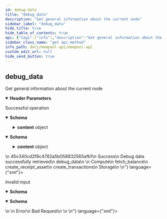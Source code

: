 ```yaml
---
id: debug-data
title: "debug_data"
description: "Get general information about the current node"
sidebar_label: "debug_data"
hide_title: true
hide_table_of_contents: true
api: {"tags":["info"],"description":"Get general information about the current node","operationId":"debugData","parameters":[{"in":"header","name":"x-request-id","required":true,"description":"An idempotent key for retrieving cached responses from the node","schema":{"type":"array","items":{"type":"string","example":"afac3a3dd8a04538934db1c20cc29767"}}}],"responses":{"200":{"description":"Successful operation","content":{"application/json":{"schema":{"type":"object","properties":{"id":{"type":"string","example":"45v340cd2f8c4782a5b058832565afb1","description":"The ID of the call, which corresponds to the x-request-id used in the header"},"status":{"type":"string","example":"Success","description":"The status of the call, which will be one of either \"Success\", \"Error\", or \"Pending\""},"reason":{"type":"string","example":"Debug data successfully retrieved","description":"The reason for the status of the call. Most useful to debug errors"},"route":{"type":"string","example":"debug_data","description":"The endpoint route that was called"},"content":{"type":"object","properties":{"node_type":{"type":"string","example":"Compute","description":"The type of this node"},"node_api":{"type":"array","description":"The publicly visible endpoints available on this node","items":{"type":"string"},"example":["fetch_balance","create_receipt_asset","create_transactions"]},"node_peers":{"type":"array","description":"The publicly visible nodes that this node is connected to","items":{"type":"string"},"example":["Storage"]}}}},"title":"ResponseDebugData"}},"application/xml":{"schema":{"type":"object","properties":{"id":{"type":"string","example":"45v340cd2f8c4782a5b058832565afb1","description":"The ID of the call, which corresponds to the x-request-id used in the header"},"status":{"type":"string","example":"Success","description":"The status of the call, which will be one of either \"Success\", \"Error\", or \"Pending\""},"reason":{"type":"string","example":"Debug data successfully retrieved","description":"The reason for the status of the call. Most useful to debug errors"},"route":{"type":"string","example":"debug_data","description":"The endpoint route that was called"},"content":{"type":"object","properties":{"node_type":{"type":"string","example":"Compute","description":"The type of this node"},"node_api":{"type":"array","description":"The publicly visible endpoints available on this node","items":{"type":"string"},"example":["fetch_balance","create_receipt_asset","create_transactions"]},"node_peers":{"type":"array","description":"The publicly visible nodes that this node is connected to","items":{"type":"string"},"example":["Storage"]}}}},"title":"ResponseDebugData"}}}},"400":{"description":"Invalid input","content":{"application/json":{"schema":{"type":"object","properties":{"id":{"type":"string","example":null},"status":{"type":"string","example":"Error"},"reason":{"type":"string","example":"Bad Request"},"route":{"type":"string","example":null},"content":{"type":"string","example":null}},"title":"ResponseBadRequest"}},"application/xml":{"schema":{"type":"object","properties":{"id":{"type":"string","example":null},"status":{"type":"string","example":"Error"},"reason":{"type":"string","example":"Bad Request"},"route":{"type":"string","example":null},"content":{"type":"string","example":null}},"title":"ResponseBadRequest"}}}}},"method":"get","path":"/debug_data","servers":[{"url":"http://49.12.234.10:3003","description":"Mempool Node"}],"info":{"title":"Mempool API","description":"The Mempool node is a special type of node responsible for collecting transactions and bundling them into new blocks. \nThey also partition the mining network for mining and validate the blocks that these partitions mine. There are only a limited number of Mempool nodes.  ","contact":{"email":"byron.houwens@a-block.net"},"license":{"name":"GPL-3.0","url":"https://www.gnu.org/licenses/gpl-3.0.en.html"},"version":"1.0.0"},"postman":{"name":"debug_data","description":{"content":"Get general information about the current node","type":"text/plain"},"url":{"path":["debug_data"],"host":["{{baseUrl}}"],"query":[],"variable":[]},"header":[{"disabled":false,"description":{"content":"(Required) An idempotent key for retrieving cached responses from the node","type":"text/plain"},"key":"x-request-id","value":""},{"key":"Accept","value":"application/json"}],"method":"GET"}}
sidebar_class_name: "get api-method"
info_path: docs/mempool-api/mempool-api
custom_edit_url: null
hide_send_button: true
---
```



## debug_data



Get general information about the current node

<details style={{"marginBottom":"1rem"}} data-collapsed={false} open={true}><summary style={{}}><strong>Header Parameters</strong></summary><div><ul><ParamsItem className={"paramsItem"} param={{"in":"header","name":"x-request-id","required":true,"description":"An idempotent key for retrieving cached responses from the node","schema":{"type":"array","items":{"type":"string","example":"afac3a3dd8a04538934db1c20cc29767"}}}}></ParamsItem></ul></div></details><div><ApiTabs><TabItem label={"200"} value={"200"}><div>

Successful operation

</div><div><MimeTabs schemaType={"response"}><TabItem label={"application/json"} value={"application/json"}><SchemaTabs><TabItem label={"Schema"} value={"Schema"}><details style={{}} data-collapsed={false} open={true}><summary style={{"textAlign":"left"}}><strong>Schema</strong></summary><div style={{"textAlign":"left","marginLeft":"1rem"}}></div><ul style={{"marginLeft":"1rem"}}><SchemaItem collapsible={false} name={"id"} required={false} schemaName={"string"} qualifierMessage={undefined} schema={{"type":"string","example":"45v340cd2f8c4782a5b058832565afb1","description":"The ID of the call, which corresponds to the x-request-id used in the header"}}></SchemaItem><SchemaItem collapsible={false} name={"status"} required={false} schemaName={"string"} qualifierMessage={undefined} schema={{"type":"string","example":"Success","description":"The status of the call, which will be one of either \"Success\", \"Error\", or \"Pending\""}}></SchemaItem><SchemaItem collapsible={false} name={"reason"} required={false} schemaName={"string"} qualifierMessage={undefined} schema={{"type":"string","example":"Debug data successfully retrieved","description":"The reason for the status of the call. Most useful to debug errors"}}></SchemaItem><SchemaItem collapsible={false} name={"route"} required={false} schemaName={"string"} qualifierMessage={undefined} schema={{"type":"string","example":"debug_data","description":"The endpoint route that was called"}}></SchemaItem><SchemaItem collapsible={true} className={"schemaItem"}><details style={{}}><summary style={{}}><strong>content</strong><span style={{"opacity":"0.6"}}> object</span></summary><div style={{"marginLeft":"1rem"}}><SchemaItem collapsible={false} name={"node_type"} required={false} schemaName={"string"} qualifierMessage={undefined} schema={{"type":"string","example":"Compute","description":"The type of this node"}}></SchemaItem><SchemaItem collapsible={false} name={"node_api"} required={false} schemaName={"string[]"} qualifierMessage={undefined} schema={{"type":"array","description":"The publicly visible endpoints available on this node","items":{"type":"string"},"example":["fetch_balance","create_receipt_asset","create_transactions"]}}></SchemaItem><SchemaItem collapsible={false} name={"node_peers"} required={false} schemaName={"string[]"} qualifierMessage={undefined} schema={{"type":"array","description":"The publicly visible nodes that this node is connected to","items":{"type":"string"},"example":["Storage"]}}></SchemaItem></div></details></SchemaItem></ul></details></TabItem><TabItem label={"Example (from schema)"} value={"Example (from schema)"}><ResponseSamples responseExample={"{\n  \"id\": \"45v340cd2f8c4782a5b058832565afb1\",\n  \"status\": \"Success\",\n  \"reason\": \"Debug data successfully retrieved\",\n  \"route\": \"debug_data\",\n  \"content\": {\n    \"node_type\": \"Compute\",\n    \"node_api\": [\n      \"fetch_balance\",\n      \"create_receipt_asset\",\n      \"create_transactions\"\n    ],\n    \"node_peers\": [\n      \"Storage\"\n    ]\n  }\n}"} language={"json"}></ResponseSamples></TabItem></SchemaTabs></TabItem><TabItem label={"application/xml"} value={"application/xml"}><SchemaTabs><TabItem label={"Schema"} value={"Schema"}><details style={{}} data-collapsed={false} open={true}><summary style={{"textAlign":"left"}}><strong>Schema</strong></summary><div style={{"textAlign":"left","marginLeft":"1rem"}}></div><ul style={{"marginLeft":"1rem"}}><SchemaItem collapsible={false} name={"id"} required={false} schemaName={"string"} qualifierMessage={undefined} schema={{"type":"string","example":"45v340cd2f8c4782a5b058832565afb1","description":"The ID of the call, which corresponds to the x-request-id used in the header"}}></SchemaItem><SchemaItem collapsible={false} name={"status"} required={false} schemaName={"string"} qualifierMessage={undefined} schema={{"type":"string","example":"Success","description":"The status of the call, which will be one of either \"Success\", \"Error\", or \"Pending\""}}></SchemaItem><SchemaItem collapsible={false} name={"reason"} required={false} schemaName={"string"} qualifierMessage={undefined} schema={{"type":"string","example":"Debug data successfully retrieved","description":"The reason for the status of the call. Most useful to debug errors"}}></SchemaItem><SchemaItem collapsible={false} name={"route"} required={false} schemaName={"string"} qualifierMessage={undefined} schema={{"type":"string","example":"debug_data","description":"The endpoint route that was called"}}></SchemaItem><SchemaItem collapsible={true} className={"schemaItem"}><details style={{}}><summary style={{}}><strong>content</strong><span style={{"opacity":"0.6"}}> object</span></summary><div style={{"marginLeft":"1rem"}}><SchemaItem collapsible={false} name={"node_type"} required={false} schemaName={"string"} qualifierMessage={undefined} schema={{"type":"string","example":"Compute","description":"The type of this node"}}></SchemaItem><SchemaItem collapsible={false} name={"node_api"} required={false} schemaName={"string[]"} qualifierMessage={undefined} schema={{"type":"array","description":"The publicly visible endpoints available on this node","items":{"type":"string"},"example":["fetch_balance","create_receipt_asset","create_transactions"]}}></SchemaItem><SchemaItem collapsible={false} name={"node_peers"} required={false} schemaName={"string[]"} qualifierMessage={undefined} schema={{"type":"array","description":"The publicly visible nodes that this node is connected to","items":{"type":"string"},"example":["Storage"]}}></SchemaItem></div></details></SchemaItem></ul></details></TabItem><TabItem label={"Example (from schema)"} value={"Example (from schema)"}><ResponseSamples responseExample={"<root>\n  <id>45v340cd2f8c4782a5b058832565afb1</id>\n  <status>Success</status>\n  <reason>Debug data successfully retrieved</reason>\n  <route>debug_data</route>\n  <content>\n    <node_type>Compute</node_type>\n    <node_api>fetch_balance</node_api>\n    <node_api>create_receipt_asset</node_api>\n    <node_api>create_transactions</node_api>\n    <node_peers>Storage</node_peers>\n  </content>\n</root>"} language={"xml"}></ResponseSamples></TabItem></SchemaTabs></TabItem></MimeTabs></div></TabItem><TabItem label={"400"} value={"400"}><div>

Invalid input

</div><div><MimeTabs schemaType={"response"}><TabItem label={"application/json"} value={"application/json"}><SchemaTabs><TabItem label={"Schema"} value={"Schema"}><details style={{}} data-collapsed={false} open={true}><summary style={{"textAlign":"left"}}><strong>Schema</strong></summary><div style={{"textAlign":"left","marginLeft":"1rem"}}></div><ul style={{"marginLeft":"1rem"}}><SchemaItem collapsible={false} name={"id"} required={false} schemaName={"string"} qualifierMessage={undefined} schema={{"type":"string","example":null}}></SchemaItem><SchemaItem collapsible={false} name={"status"} required={false} schemaName={"string"} qualifierMessage={undefined} schema={{"type":"string","example":"Error"}}></SchemaItem><SchemaItem collapsible={false} name={"reason"} required={false} schemaName={"string"} qualifierMessage={undefined} schema={{"type":"string","example":"Bad Request"}}></SchemaItem><SchemaItem collapsible={false} name={"route"} required={false} schemaName={"string"} qualifierMessage={undefined} schema={{"type":"string","example":null}}></SchemaItem><SchemaItem collapsible={false} name={"content"} required={false} schemaName={"string"} qualifierMessage={undefined} schema={{"type":"string","example":null}}></SchemaItem></ul></details></TabItem><TabItem label={"Example (from schema)"} value={"Example (from schema)"}><ResponseSamples responseExample={"{\n  \"id\": null,\n  \"status\": \"Error\",\n  \"reason\": \"Bad Request\",\n  \"route\": null,\n  \"content\": null\n}"} language={"json"}></ResponseSamples></TabItem></SchemaTabs></TabItem><TabItem label={"application/xml"} value={"application/xml"}><SchemaTabs><TabItem label={"Schema"} value={"Schema"}><details style={{}} data-collapsed={false} open={true}><summary style={{"textAlign":"left"}}><strong>Schema</strong></summary><div style={{"textAlign":"left","marginLeft":"1rem"}}></div><ul style={{"marginLeft":"1rem"}}><SchemaItem collapsible={false} name={"id"} required={false} schemaName={"string"} qualifierMessage={undefined} schema={{"type":"string","example":null}}></SchemaItem><SchemaItem collapsible={false} name={"status"} required={false} schemaName={"string"} qualifierMessage={undefined} schema={{"type":"string","example":"Error"}}></SchemaItem><SchemaItem collapsible={false} name={"reason"} required={false} schemaName={"string"} qualifierMessage={undefined} schema={{"type":"string","example":"Bad Request"}}></SchemaItem><SchemaItem collapsible={false} name={"route"} required={false} schemaName={"string"} qualifierMessage={undefined} schema={{"type":"string","example":null}}></SchemaItem><SchemaItem collapsible={false} name={"content"} required={false} schemaName={"string"} qualifierMessage={undefined} schema={{"type":"string","example":null}}></SchemaItem></ul></details></TabItem><TabItem label={"Example (from schema)"} value={"Example (from schema)"}><ResponseSamples responseExample={"<root>\n  <id/>\n  <status>Error</status>\n  <reason>Bad Request</reason>\n  <route/>\n  <content/>\n</root>"} language={"xml"}></ResponseSamples></TabItem></SchemaTabs></TabItem></MimeTabs></div></TabItem></ApiTabs></div>
      